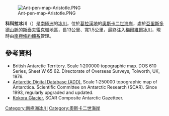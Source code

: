[[Image:Ant-pen-map-Aristotle.PNG|thumb]]

{{coord|65|26|55|S|62|25|00|W|display=title}}

'''科科拉冰川'''（{{lang-en|Kokora Glacier}}）是[[南極洲|南極洲]]的[[冰川|冰川]]，位於[[葛拉漢地|葛拉漢地]]的[[奧斯卡二世海岸|奧斯卡二世海岸]]，處於[[亞里斯多德山脈|亞里斯多德山脈]]的[[斯泰夫雷克嶺|斯泰夫雷克嶺]]地區，長13公里、寬1.5公里，最終注入[[梅爾維爾冰川|梅爾維爾冰川]]，現時由[[南極條約體系|南極條約體系]]管理。

==參考資料==
* British Antarctic Territory.  Scale 1:200000 topographic map.  DOS 610 Series, Sheet W 65 62.  Directorate of Overseas Surveys, Tolworth, UK, 1976.
* [http://www.add.scar.org Antarctic Digital Database (ADD).] Scale 1:250000 topographic map of Antarctica. Scientific Committee on Antarctic Research (SCAR). Since 1993, regularly upgraded and updated.
* [https://data.aad.gov.au/aadc/gaz/scar/display_name.cfm?gaz_id=137547 Kokora Glacier.] SCAR Composite Antarctic Gazetteer.

{{DEFAULTSORT:Kokora Glacier}}
[[Category:南極洲冰川|Category:南極洲冰川]]
[[Category:奧斯卡二世海岸|Category:奧斯卡二世海岸]]


{{OscarIICoast-geo-stub}}